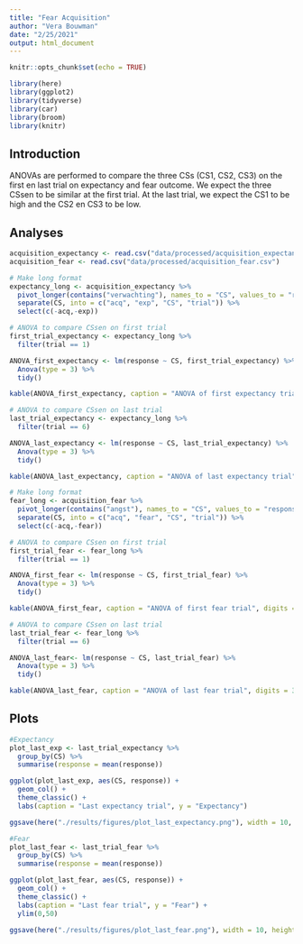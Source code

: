 ```yaml
---
title: "Fear Acquisition"
author: "Vera Bouwman"
date: "2/25/2021"
output: html_document
---
```


```r
knitr::opts_chunk$set(echo = TRUE)
```

```r
library(here)
library(ggplot2)
library(tidyverse)
library(car)
library(broom)
library(knitr)
```

## Introduction

ANOVAs are performed to compare the three CSs (CS1, CS2, CS3) on the first en last trial on expectancy and fear outcome. We expect the three CSsen to be similar at the first trial. At the last trial, we expect the CS1 to be high and the CS2 en CS3 to be low.

## Analyses

```r
acquisition_expectancy <- read.csv("data/processed/acquisition_expectancy.csv")
acquisition_fear <- read.csv("data/processed/acquisition_fear.csv")
```

```r

# Make long format
expectancy_long <- acquisition_expectancy %>% 
  pivot_longer(contains("verwachting"), names_to = "CS", values_to = "response") %>% 
  separate(CS, into = c("acq", "exp", "CS", "trial")) %>% 
  select(c(-acq,-exp))

# ANOVA to compare CSsen on first trial
first_trial_expectancy <- expectancy_long %>% 
  filter(trial == 1)

ANOVA_first_expectancy <- lm(response ~ CS, first_trial_expectancy) %>% 
  Anova(type = 3) %>% 
  tidy()

kable(ANOVA_first_expectancy, caption = "ANOVA of first expectancy trial", digits = 3)

# ANOVA to compare CSsen on last trial
last_trial_expectancy <- expectancy_long %>% 
  filter(trial == 6)

ANOVA_last_expectancy <- lm(response ~ CS, last_trial_expectancy) %>% 
  Anova(type = 3) %>% 
  tidy()

kable(ANOVA_last_expectancy, caption = "ANOVA of last expectancy trial", digits = 3)
```

```r

# Make long format
fear_long <- acquisition_fear %>% 
  pivot_longer(contains("angst"), names_to = "CS", values_to = "response") %>% 
  separate(CS, into = c("acq", "fear", "CS", "trial")) %>% 
  select(c(-acq,-fear)) 

# ANOVA to compare CSsen on first trial
first_trial_fear <- fear_long %>% 
  filter(trial == 1)

ANOVA_first_fear <- lm(response ~ CS, first_trial_fear) %>% 
  Anova(type = 3) %>% 
  tidy()

kable(ANOVA_first_fear, caption = "ANOVA of first fear trial", digits = 3)

# ANOVA to compare CSsen on last trial
last_trial_fear <- fear_long %>% 
  filter(trial == 6)

ANOVA_last_fear<- lm(response ~ CS, last_trial_fear) %>% 
  Anova(type = 3) %>% 
  tidy()

kable(ANOVA_last_fear, caption = "ANOVA of last fear trial", digits = 3)
```

## Plots

```r
#Expectancy
plot_last_exp <- last_trial_expectancy %>% 
  group_by(CS) %>% 
  summarise(response = mean(response)) 

ggplot(plot_last_exp, aes(CS, response)) +
  geom_col() +
  theme_classic() +
  labs(caption = "Last expectancy trial", y = "Expectancy")

ggsave(here("./results/figures/plot_last_expectancy.png"), width = 10, height = 5) 

#Fear
plot_last_fear <- last_trial_fear %>% 
  group_by(CS) %>% 
  summarise(response = mean(response)) 

ggplot(plot_last_fear, aes(CS, response)) +
  geom_col() +
  theme_classic() +
  labs(caption = "Last fear trial", y = "Fear") +
  ylim(0,50)
  
ggsave(here("./results/figures/plot_last_fear.png"), width = 10, height = 5) 

```
